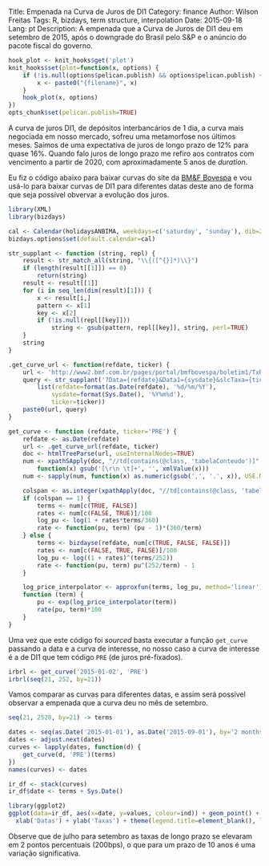 Title: Empenada na Curva de Juros de DI1
Category: finance
Author: Wilson Freitas
Tags: R, bizdays, term structure, interpolation
Date: 2015-09-18
Lang: pt
Description: A empenada que a Curva de Juros de DI1 deu em setembro de 2015, após o downgrade do Brasil pelo S&P e o anúncio do pacote fiscal do governo.

```r
hook_plot <- knit_hooks$get('plot')
knit_hooks$set(plot=function(x, options) {
    if (!is.null(options$pelican.publish) && options$pelican.publish) {
        x <- paste0("{filename}", x)
    }
    hook_plot(x, options)
})
opts_chunk$set(pelican.publish=TRUE)
```

[bmf]: http://www.bmfbovespa.com.br/home.aspx?idioma=pt-br "BM&F Bovespa"
[bmf-curves]: http://www2.bmf.com.br/pages/portal/bmfbovespa/boletim1/TxRef1.asp "BVMF Curves"

A curva de juros DI1, de depósitos interbancários de 1 dia, a curva mais negociada em nosso mercado, sofreu uma metamorfose nos últimos meses.
Saímos de uma expectativa de juros de longo prazo de 12% para quase 16%.
Quando falo juros de longo prazo me refiro aos contratos com vencimento a partir de 2020, com aproximadamente 5 anos de *duration*.

Eu fiz o código abaixo para baixar curvas do site da [BM&F Bovespa][bmf] e vou usá-lo para baixar curvas de DI1 para diferentes datas deste ano de forma que seja possível obvervar a evolução dos juros.

```r
library(XML)
library(bizdays)

cal <- Calendar(holidaysANBIMA, weekdays=c('saturday', 'sunday'), dib=252, name='ANBIMA')
bizdays.options$set(default.calendar=cal)

str_supplant <- function (string, repl) {
	result <- str_match_all(string, "\\{([^{}]*)\\}")
	if (length(result[[1]]) == 0)
		return(string)
	result <- result[[1]]
	for (i in seq_len(dim(result)[1])) {
		x <- result[i,]
		pattern <- x[1]
		key <- x[2]
		if (!is.null(repl[[key]]))
			string <- gsub(pattern, repl[[key]], string, perl=TRUE)
	}
	string
}

.get_curve_url <- function(refdate, ticker) {
	url <- 'http://www2.bmf.com.br/pages/portal/bmfbovespa/boletim1/TxRef1.asp'
	query <- str_supplant('?Data={refdate}&Data1={sysdate}&slcTaxa={ticker}',
		list(refdate=format(as.Date(refdate), '%d/%m/%Y'),
			sysdate=format(Sys.Date(), '%Y%m%d'),
			ticker=ticker))
	paste0(url, query)
}

get_curve <- function (refdate, ticker='PRE') {
	refdate <- as.Date(refdate)
	url <- .get_curve_url(refdate, ticker)
	doc <- htmlTreeParse(url, useInternalNodes=TRUE)
	num <- xpathSApply(doc, "//td[contains(@class, 'tabelaConteudo')]", 
		function(x) gsub('[\r\n \t]+', '', xmlValue(x)))
	num <- sapply(num, function(x) as.numeric(gsub(',', '.', x)), USE.NAMES=FALSE)

	colspan <- as.integer(xpathApply(doc, "//td[contains(@class, 'tabelaTitulo')]",  xmlAttrs )[[2]][3])
	if (colspan == 1) {
		terms <- num[c(TRUE, FALSE)]
		rates <- num[c(FALSE, TRUE)]/100
		log_pu <- log(1 + rates*terms/360)
		rate <- function(pu, term) (pu - 1)*(360/term)
	} else {
		terms <- bizdayse(refdate, num[c(TRUE, FALSE, FALSE)])
		rates <- num[c(FALSE, TRUE, FALSE)]/100
		log_pu <- log((1 + rates)^(terms/252))
		rate <- function(pu, term) pu^(252/term) - 1
	}

	log_price_interpolator <- approxfun(terms, log_pu, method='linear')
	function (term) {
		pu <- exp(log_price_interpolator(term))
		rate(pu, term)*100
	}
}
```

Uma vez que este código foi *sourced* basta executar a função `get_curve` passando a data e a curva de interesse, no nosso caso a curva de interesse é a de DI1 que tem código `PRE` (de juros pré-fixados).

```r
irbrl <- get_curve('2015-01-02', 'PRE')
irbrl(seq(21, 252, by=21))
```

Vamos comparar as curvas para diferentes datas, e assim será possível observar a empenada que a curva deu no mês de setembro.

```r
seq(21, 2520, by=21) -> terms

dates <- seq(as.Date('2015-01-01'), as.Date('2015-09-01'), by='2 months')
dates <- adjust.next(dates)
curves <- lapply(dates, function(d) {
	get_curve(d, 'PRE')(terms)
})
names(curves) <- dates

ir_df <- stack(curves)
ir_df$date <- terms + Sys.Date()

library(ggplot2)
ggplot(data=ir_df, aes(x=date, y=values, colour=ind)) + geom_point() + geom_line() +
  xlab('Datas') + ylab('Taxas') + theme(legend.title=element_blank(), legend.position='top') + ggtitle('Curvas de DI1')
```

Observe que de julho para setembro as taxas de longo prazo se elevaram em 2 pontos percentuais (200bps), o que para um prazo de 10 anos é uma variação significativa.